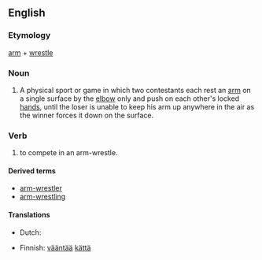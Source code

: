 {{wikipedia|arm-wrestling}}
==English==

===Etymology===
[[arm]] + [[wrestle]]

===Noun===
{{en-noun|head=[[arm]]-[[wrestle]]}}

# A physical sport or game in which two contestants each rest an [[arm]] on a single surface by the [[elbow]] only and push on each other's locked [[hand]]s, until the loser is unable to keep his arm up anywhere in the air as the winner forces it down on the surface.

===Verb===
{{en-verb|arm-wrestl}}

# to compete in an arm-wrestle.

====Derived terms====
* [[arm-wrestler]]
* [[arm-wrestling]]

====Translations====
{{trans-top|physical sport, game}}
* Dutch: {{t|nl|armworstelen}}
{{trans-mid}}
* Finnish: [[vääntää]] [[käsi|kättä]]
{{trans-bottom}}